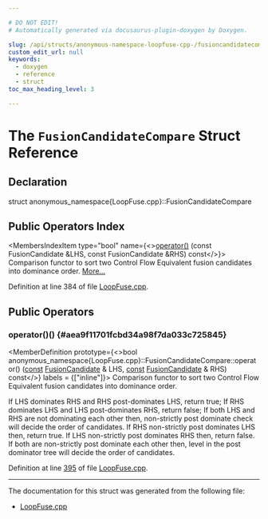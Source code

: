 ```yaml
---

# DO NOT EDIT!
# Automatically generated via docusaurus-plugin-doxygen by Doxygen.

slug: /api/structs/anonymous-namespace-loopfuse-cpp-/fusioncandidatecompare
custom_edit_url: null
keywords:
  - doxygen
  - reference
  - struct
toc_max_heading_level: 3

---
```





# The `FusionCandidateCompare` Struct Reference

<DoxygenPage pluginConfig={pluginConfig}>



## Declaration

<CodeBlock>struct anonymous_namespace{LoopFuse.cpp}::FusionCandidateCompare</CodeBlock>

## Public Operators Index

<MembersIndex>

<MembersIndexItem
  type="bool"
  name={<><a href="#aea9f11701fcbd34a98f7da033c725845">operator()</a> (const FusionCandidate &amp;LHS, const FusionCandidate &amp;RHS) const</>}>
Comparison functor to sort two Control Flow Equivalent fusion candidates into dominance order. <a href="#aea9f11701fcbd34a98f7da033c725845">More...</a>
</MembersIndexItem>

</MembersIndex>


Definition at line 384 of file <a href="/docs/api/files/lib/lib/transforms/lib/transforms/scalar/loopfuse-cpp">LoopFuse.cpp</a>.

<SectionDefinition>

## Public Operators

### operator()() {#aea9f11701fcbd34a98f7da033c725845}

<MemberDefinition
  prototype={<>bool anonymous&#95;namespace&#123;LoopFuse.cpp&#125;::FusionCandidateCompare::operator() (<a href="/docs/api/files/lib/lib/target/lib/target/aarch64/aarch64promoteconstant-cpp/#a90f8350fecae261c25be85d38b451bff">const</a> <a href="/docs/api/structs/anonymous-namespace-loopfuse-cpp-/fusioncandidate">FusionCandidate</a> &amp; LHS, <a href="/docs/api/files/lib/lib/target/lib/target/aarch64/aarch64promoteconstant-cpp/#a90f8350fecae261c25be85d38b451bff">const</a> <a href="/docs/api/structs/anonymous-namespace-loopfuse-cpp-/fusioncandidate">FusionCandidate</a> &amp; RHS) const</>}
  labels = {["inline"]}>
Comparison functor to sort two Control Flow Equivalent fusion candidates into dominance order.

If LHS dominates RHS and RHS post-dominates LHS, return true; If RHS dominates LHS and LHS post-dominates RHS, return false; If both LHS and RHS are not dominating each other then, non-strictly post dominate check will decide the order of candidates. If RHS non-strictly post dominates LHS then, return true. If LHS non-strictly post dominates RHS then, return false. If both are non-strictly post dominate each other then, level in the post dominator tree will decide the order of candidates.

Definition at line <a href="/docs/api/files/lib/lib/transforms/lib/transforms/scalar/loopfuse-cpp/#l00395">395</a> of file <a href="/docs/api/files/lib/lib/transforms/lib/transforms/scalar/loopfuse-cpp">LoopFuse.cpp</a>.
</MemberDefinition>

</SectionDefinition>

<hr/>

The documentation for this struct was generated from the following file:

<ul>
<li><a href="/docs/api/files/lib/lib/transforms/lib/transforms/scalar/loopfuse-cpp">LoopFuse.cpp</a></li>
</ul>

</DoxygenPage>
